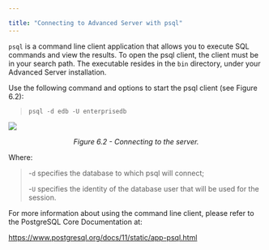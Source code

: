 ---

title: "Connecting to Advanced Server with psql"
---

<div id="connecting_to_advanced_server_with_psql" class="registered_link"></div>

`psql` is a command line client application that allows you to execute SQL commands and view the results. To open the psql client, the client must be in your search path. The executable resides in the `bin` directory, under your Advanced Server installation.

Use the following command and options to start the psql client (see Figure 6.2):

> `psql -d edb -U enterprisedb`

![](images/connecting_to_the_server.png)

<center><i>Figure 6.2 - Connecting to the server.</i></center>

Where:

> -`d` specifies the database to which psql will connect;
>
> -`U` specifies the identity of the database user that will be used for the session.

For more information about using the command line client, please refer to the PostgreSQL Core Documentation at:

https://www.postgresql.org/docs/11/static/app-psql.html